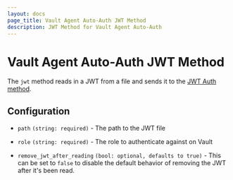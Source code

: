 ```yaml
---
layout: docs
page_title: Vault Agent Auto-Auth JWT Method
description: JWT Method for Vault Agent Auto-Auth
---
```


# Vault Agent Auto-Auth JWT Method

The `jwt` method reads in a JWT from a file and sends it to the [JWT Auth
method](/vault/docs/auth/jwt).

## Configuration

- `path` `(string: required)` - The path to the JWT file

- `role` `(string: required)` - The role to authenticate against on Vault

- `remove_jwt_after_reading` `(bool: optional, defaults to true)` -
  This can be set to `false` to disable the default behavior of removing the
  JWT after it's been read.
